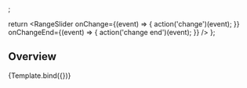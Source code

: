 

<Meta title="Components/Filter/Range Slider" component={RangeSlider} />;

  return <RangeSlider
    onChange={(event) => {
      action('change')(event);
    }}
    onChangeEnd={(event) => {
      action('change end')(event);
    }}
  />
};

## Overview

<Canvas>
  <Story name="Overview">{Template.bind({})}</Story>
</Canvas>
